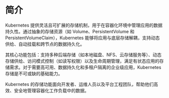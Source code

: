 # 简介

Kubernetes 提供灵活且可扩展的存储机制，用于在容器化环境中管理应用的数据持久性。通过抽象的存储资源（如 Volume、PersistentVolume 和 PersistentVolumeClaim），Kubernetes 能够将应用与底层存储解耦，支持动态供给、自动挂载和跨节点的数据持久化。

其核心功能包括：支持多种后端存储（如本地磁盘、NFS、云存储服务等）、动态存储供给、访问模式控制（如读写权限）以及生命周期管理，满足有状态应用的存储需求。对于需要高可用、数据持久化和多租户隔离的企业级应用，Kubernetes 存储是不可或缺的基础能力。

Kubernetes 的存储功能面向开发者、运维人员以及平台工程团队，帮助他们高效、安全地管理容器化工作负载中的数据。

